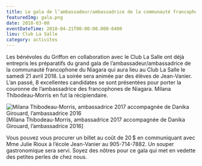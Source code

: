 ```yaml
---
title: Le gala de l’ambassadeur/ambassadrice de la communauté francophone du Niagara
featuredImg: gala.png
date: 2018-03-08
eventDateTime: 2018-04-21T00:00:00.000-0400
lieu: Club La Salle
category: activites
---
```


Les bénévoles du Griffon en collaboration avec le Club La Salle ont déjà entrepris les préparatifs du grand gala de l’ambassadeur/ambassadrice de la communauté francophone du Niagara qui aura lieu au Club La Salle le samedi 21 avril 2018. La soirée sera animée par des élèves de Jean-Vanier. L’an passé, 8 excellentes candidates se sont présentées pour porter la couronne de l’ambassadrice des francophones de Niagara. Milana Thibodeau-Morris en fut la récipiendaire.

![Milana Thibodeau-Morris, ambassadrice 2017 accompagnée de Danika Girouard, l’ambassadrice 2016](gala.png)
[Milana Thibodeau-Morris, ambassadrice 2017 accompagnée de Danika Girouard, l’ambassadrice 2016]

Vous pouvez vous procurer un billet au coût de 20 $ en communiquant avec Mme Julie Rioux à l’école Jean-Vanier au 905-714-7882. Un souper gastronomique sera servi. Soyez des nôtres pour ce gala qui met en vedette des petites perles de chez nous.

